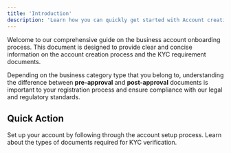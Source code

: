 ```yaml
---
title: 'Introduction'
description: 'Learn how you can quickly get started with Account creation'
---
```


Welcome to our comprehensive  guide on the business account onboarding process. This document is designed to provide clear and concise information on the account creation process and the KYC requirement documents.

Depending on the business category type that you belong to, understanding the difference between **pre-approval** and **post-approval** documents is important to your registration process and ensure compliance with our legal and regulatory standards.

## Quick Action

<CardGroup cols={2}>
  <Card
    title="Account Setup"
    icon="shield"
    href="/getting-started/dashboard-setup/account-setup"
  >
    Set up your account by following through the account setup process.
  </Card>
  <Card
    title="Acceptable Documents"
    icon="arrows-rotate"
    href="/getting-started/dashboard-setup/acceptable-documents"
  >
    Learn about the types of documents required for KYC verification. 
  </Card>
</CardGroup>